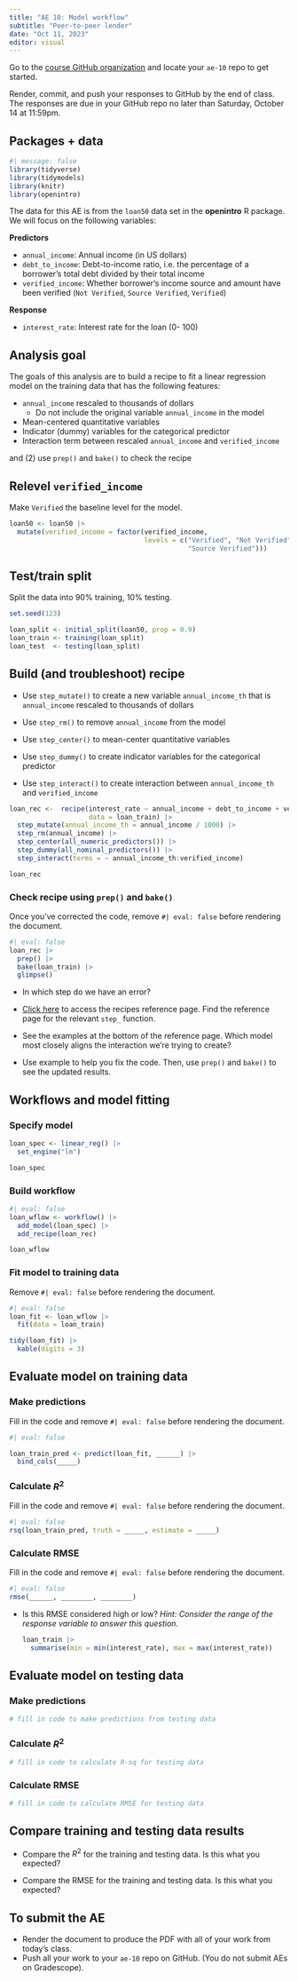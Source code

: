 ```yaml
---
title: "AE 10: Model workflow"
subtitle: "Peer-to-peer lender"
date: "Oct 11, 2023"
editor: visual
---
```


::: callout-important
Go to the [course GitHub organization](https://github.com/sta210-fa23) and locate your `ae-10` repo to get started.

Render, commit, and push your responses to GitHub by the end of class. The responses are due in your GitHub repo no later than Saturday, October 14 at 11:59pm.
:::

## Packages + data

```r
#| message: false
library(tidyverse)
library(tidymodels)
library(knitr)
library(openintro)
```

The data for this AE is from the `loan50` data set in the **openintro** R package. We will focus on the following variables:

**Predictors**

-   `annual_income`: Annual income (in US dollars)
-   `debt_to_income`: Debt-to-income ratio, i.e. the percentage of a borrower's total debt divided by their total income
-   `verified_income`: Whether borrower's income source and amount have been verified (`Not Verified`, `Source Verified`, `Verified`)

**Response**

-   `interest_rate`: Interest rate for the loan (0- 100)

## Analysis goal

The goals of this analysis are to build a recipe to fit a linear regression model on the training data that has the following features:

-   `annual_income` rescaled to thousands of dollars
    -   Do not include the original variable `annual_income` in the model
-   Mean-centered quantitative variables
-   Indicator (dummy) variables for the categorical predictor
-   Interaction term between rescaled `annual_income` and `verified_income`

and (2) use `prep()` and `bake()` to check the recipe

## Relevel `verified_income`

Make `Verified` the baseline level for the model.

```r
loan50 <- loan50 |>
  mutate(verified_income = factor(verified_income,
                                  levels = c("Verified", "Not Verified", 
                                             "Source Verified")))
```

## Test/train split

Split the data into 90% training, 10% testing.

```r
set.seed(123)

loan_split <- initial_split(loan50, prop = 0.9)
loan_train <- training(loan_split)
loan_test  <- testing(loan_split)
```

## Build (and troubleshoot) recipe

-   Use `step_mutate()` to create a new variable `annual_income_th` that is `annual_income` rescaled to thousands of dollars

-   Use `step_rm()` to remove `annual_income` from the model

-   Use `step_center()` to mean-center quantitative variables

-   Use `step_dummy()` to create indicator variables for the categorical predictor

-   Use `step_interact()` to create interaction between `annual_income_th` and `verified_income`

```r
loan_rec <-  recipe(interest_rate ~ annual_income + debt_to_income + verified_income, 
                    data = loan_train) |>
  step_mutate(annual_income_th = annual_income / 1000) |>
  step_rm(annual_income) |>
  step_center(all_numeric_predictors()) |>
  step_dummy(all_nominal_predictors()) |>
  step_interact(terms = ~ annual_income_th:verified_income) 
```

```r
loan_rec
```

### Check recipe using `prep()` and `bake()`

Once you've corrected the code, remove `#| eval: false` before rendering the document.

```r
#| eval: false
loan_rec |>
  prep() |>
  bake(loan_train) |>
  glimpse()
```

-   In which step do we have an error?

-   [Click here](https://recipes.tidymodels.org/reference/index.html){target="”_blank”"} to access the recipes reference page. Find the reference page for the relevant `step_` function.

-   See the examples at the bottom of the reference page. Which model most closely aligns the interaction we're trying to create?

-   Use example to help you fix the code. Then, use `prep()` and `bake()` to see the updated results.

## Workflows and model fitting

### Specify model

```r

loan_spec <- linear_reg() |>
  set_engine("lm")

loan_spec
```

### Build workflow

```r
#| eval: false
loan_wflow <- workflow() |>
  add_model(loan_spec) |>
  add_recipe(loan_rec)

loan_wflow
```

### Fit model to training data

Remove `#| eval: false` before rendering the document.

```r
#| eval: false
loan_fit <- loan_wflow |>
  fit(data = loan_train)

tidy(loan_fit) |>
  kable(digits = 3)
```

## Evaluate model on training data

### Make predictions

Fill in the code and remove `#| eval: false` before rendering the document.

```r
#| eval: false

loan_train_pred <- predict(loan_fit, ______) |>
  bind_cols(_____)
```

### Calculate $R^2$

Fill in the code and remove `#| eval: false` before rendering the document.

```r
#| eval: false
rsq(loan_train_pred, truth = _____, estimate = _____)
```

### Calculate RMSE

Fill in the code and remove `#| eval: false` before rendering the document.

```r
#| eval: false
rmse(______, ________, ________)
```

-   Is this RMSE considered high or low? *Hint: Consider the range of the response variable to answer this question*.

    ```r
    loan_train |>
      summarise(min = min(interest_rate), max = max(interest_rate))
    ```

## Evaluate model on testing data

### Make predictions

```r
# fill in code to make predictions from testing data

```

### Calculate $R^2$

```r
# fill in code to calculate R-sq for testing data

```

### Calculate RMSE

```r
# fill in code to calculate RMSE for testing data

```

## Compare training and testing data results

-   Compare the $R^2$ for the training and testing data. Is this what you expected?

-   Compare the RMSE for the training and testing data. Is this what you expected?

## To submit the AE

::: callout-important
-   Render the document to produce the PDF with all of your work from today's class.
-   Push all your work to your `ae-10` repo on GitHub. (You do not submit AEs on Gradescope).
:::
